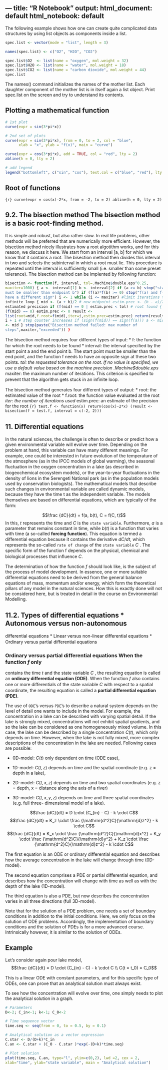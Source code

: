 --- title: "R Notebook" output: html_document: default html_notebook: default 
---

The following example shows how one can create quite complicated data structures
by using list objects as components inside a list.

```r
spec.list <- vector(mode = "list", length = 3)

names(spec.list) <- c("O2", "H2O", "CO2")

spec.list$O2  <- list(name = "oxygen", mol.weight = 32) 
spec.list$H2O <- list(name = "water", mol.weight = 18) 
spec.list$CO2 <- list(name = "carbon dioxide", mol.weight = 44)
spec.list 
``` 

The names() command initializes the names of the mother list. Each
daughter component of the mother list is in itself again a list object. Print
spec.list on the screen and try to understand its contents.

## Plotting a mathematical function

```r
# 1st plot 
curve(expr = sin(3*pi*x))

# 2nd set of plots 
curve(expr = sin(3*pi*x), from = 0, to = 2, col = "blue", 
      xlab = "x", ylab = "f(x)", main = "curve")

curve(expr = cos(3*pi*x), add = TRUE, col = "red", lty = 2) 
abline(h = 0, lty = 2)

# add legend 
legend("bottomleft", c("sin", "cos"), text.col = c("blue", "red"), lty = 1:2) 
```

## Root of functions

```{r} curve(expr = cos(x)-2*x, from = -2, to = 2) abline(h = 0, lty = 2) ```

## 9.2. The bisection method The bisection method is a basic root-ﬁnding method.
It is simple and robust, but also rather slow. In real life problems, other
methods will be preferred that are numerically more eﬃcient. However, the
bisection method nicely illustrates how a root algotithm works, and for this
reason, we discuss it here. We start from an interval [a, b] for which we know
that it contains a root. The bisection method then divides this interval in two
and selects the subinterval in which a root must lie. This procedure is repeated
until the interval is suﬃciently small (i.e. smaller than some preset
tolerance). The bisection method can be implented by following function:

```r
bisection <- function(f, interval, tol=.Machine$double.eps^0.25,
maxiter=1000) { a <- interval[1] b <- interval[2] if (a >= b) stop("startpoint a
must be smaller than endpoint b") if (f(a)*f(b) >= 0) stop("f(a) and f(b) must
have a different sign") i <- 1 while (i <= maxiter) #limit iterations to prevent
infinite loop { mid <- (a + b)/2 # new midpoint estim.prec <- (b - a)/2 #
estimated precision if (f(mid) == 0 | estim.prec < tol) # root found { if
(f(mid) == 0) estim.prec <- 0 result <-
list(root=mid,f.root=f(mid),iter=i,estim.prec=estim.prec) return(result) } i <-
i + 1 # step counter increases if (sign(f(mid)) == sign(f(a))) a <- mid else b
<- mid } stop(paste("Bisection method failed: max number of
steps",maxiter,"exceeded")) } 
```

The bisection method requires four diﬀerent types of input: * f: the function
for which the root needs to be found * interval: the interval speciﬁed by the
start point a and the end point b. The start point must be smaller than the end
point, and the function f needs to have an opposite sign at these two points. *
tol: the requested tolerance on the root. If no value is speciﬁed, we use a
default value based on the machine precision .Machine$double.eps * maxiter: the
maximum number of iterations. This criterion is speciﬁed to prevent that the
algorithm gets stuck in an inﬁnite loop.


The bisection method generates four diﬀerent types of output: * root: the
estimated value of the root * f.root: the function value evaluated at the root *
iter: the number of iterations used * estim.prec: an estimate of the precision
for the root ```{r} test.f <- function(x) return(cos(x)-2*x) (result <-
bisection(f = test.f, interval = c(-2, 2))) ```


## 11. Diﬀerential equations

In the natural sciences, the challenge is often to describe or predict how a 
given environmental variable will evolve over time. Depending on the problem at 
hand, this variable can have many diﬀerent meanings. For example, one could be 
interested in future evolution of the temperature of the atmosphere (as in the 
IPCC models of global warming), the seasonal ﬂuctuation in the oxygen 
concentration in a lake (as described in biogeochemical ecosystem models), or 
the year-to-year ﬂuctuations in the density of lions in the Serengeti National 
park (as in the population models used by conservation biologists). The 
mathematical models that describe such changes in environmental variable are 
called dynamic models, because they have the time t as the independent variable.
The models themselves are based on diﬀerential equations, which are typically of
the form:

$$\frac {dC}{dt} = f(a, b(t), C = f(C, t)$$ In this, $t$ represents the time and
$C$ is the `state variable`. Furthermore, $a$ is a parameter that remains
constant in time, while $b(t)$ is a function that varies with time (a so-called
**forcing function**). This equation is termed a diﬀerential equation because it
contains the derivative $dC/dt$, which represents the so-called `rate of change`
of the `state variable` $C$ . The speciﬁc form of the function f depends on the
physical, chemical and biological processes that inﬂuence $C$.

The determination of how the function $f$ should look like, is the subject of
the process of model development. In essence, one or more suitable diﬀerential 
equations need to be derived from the general balance equations of mass, 
momentum and/or energy, which form the theoretical pillars of any model in the 
natural sciences. How this is exactly done will not be considered here, but is 
treated in detail in the course on Environmental Modelling.






## 11.2. Types of diﬀerential equations * Autonomous versus non-autonomous
diﬀerential equations * Linear versus non-linear diﬀerential equations *
Ordinary versus partial diﬀerential equations

### Ordinary versus partial diﬀerential equations When the function $f$ only
contains the time $t$ and the state variable $C$ , the resulting equation is
called an **ordinary diﬀerential equation (ODE)**. When the function $f$ also
contains one or more diﬀerentials of the state variable $C$ with respect to a
spatial coordinate, the resulting equation is called a **partial diﬀerential
equation (PDE)**.

The use of `ODE`’s versus `PDE`’s to describe a natural system depends on the
level of detail one wants to include in the model. For example, the
concentration in a lake can be described with varying spatial detail. If the
lake is strongly mixed, concentrations will not exhibit spatial gradients, and
so the lake can be considered as one homogeneously mixed volume. In this case,
the lake can be described by a single concentration $C(t)$, which only depends
on time. However, when the lake is not fully mixed, more complex descriptions of
the concentration in the lake are needed. Following cases are possible:

* 0D-model: $C(t)$ only dependent on time (ODE case), 

* 1D-model: $C(t, z)$ depends on time and the spatial coordinate (e.g. z = depth in a lake),

* 2D-model: $C(t, x, z)$ depends on time and two spatial coordinates (e.g. z =
depth, x = distance along the axis of a river) 

* 3D-model: $C(t, x, y, z)$ depends on time and three spatial coordinates (e.g.
full three- dimensional model of a lake).

$$\frac {dC}{dt} = D \cdot (C_{in} - C) - k \cdot C$$
$$\frac {dC}{dt} = K_z \cdot \frac {\mathrm{d^2}C}{\mathrm{d}z^2} - k \cdot C$$
$$\frac {dC}{dt} = K_x \cdot \frac {\mathrm{d^2}C}{\mathrm{d}x^2} +
K_y \cdot \frac {\mathrm{d^2}C}{\mathrm{d}y^2} +
K_z \cdot \frac {\mathrm{d^2}C}{\mathrm{d}z^2} -
k \cdot C$$

The ﬁrst equation is an ODE or ordinary diﬀerential equation and describes how the average concentration in the lake will change through time (0D-model). 

The second equation comprises a PDE or partial diﬀerential equation, and describes how the concentration will change with time as well as with the depth of the lake (1D-model). 

The third equation is also a PDE, but now describes the concentration varies in all three directions (full 3D-model).

Note that for the solution of a PDE problem, one needs a set of boundary conditions in
addition to the initial conditions. Here, we only focus on the solution of ODE problems.
Accordingly, the implementation of boundary conditions and the solution of PDEs is for a
more advanced course. Intrinsically however, it is similar to the solution of ODEs.

## Example
Let’s consider again pour lake model,
$$\frac {dC}{dt} = D \cdot (C_{in} - C) - k \cdot C \\
C(t = t_0) = C_0$$

This is a linear ODE with constant parameters, and for this speciﬁc type of ODEs, one can prove that an analytical solution must always exist.

To see how the concentration will evolve over time, one simply needs to plot the analytical solution in a graph.

```r
# Parameters
D<-2; C_in<-1; k<-1; C_0<-2

# Time sequence vector
time.seq <- seq(from = 0, to = 0.5, by = 0.1)

# Analytical solution as a vector expression
C.star <- D/(D+k)*C_in
C.an <- C.star + (C_0 - C.star )*exp(-(D+k)*time.seq)

# Plot solution
plot(time.seq, C.an, type="l", ylim=c(0,2), lwd =2, cex = 2,
xlab="time", ylab="state variable", main = "Analytical solution")
```

